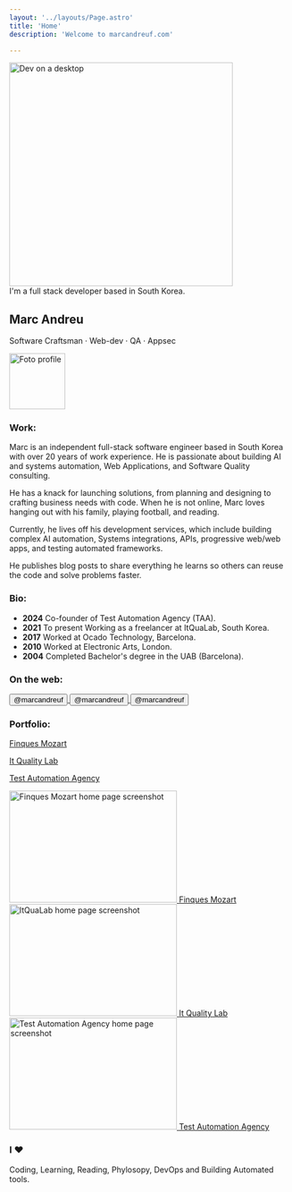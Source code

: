 ```yaml
---
layout: '../layouts/Page.astro'
title: 'Home'
description: 'Welcome to marcandreuf.com'

---
```



<section class="flex flex-col w-full items-center justify-center">
    <div class="flex flex-col w-full gap-2">
        <div class="flex flex-col gap-1 items-center">
            <Image class="rounded-3xl border-2 border-white" src={heroImg} alt="Dev on a desktop" height="400" />
        </div>
        <div  class="text-md text-center bg-lightBeig py-2 px-auto rounded-md dark:bg-zinc-700">I'm a full stack developer based in South Korea.</div>
        <div class="flex flex-row justify-between sm:mt-5 md:mt-8 items-center gap-1">
            <div>
                <h1 class="text-4xl font-bold m-0">Marc Andreu</h1>
                <p class="m-0 font-semibold text-md ">Software Craftsman · Web-dev · QA · Appsec</p>
            </div>
            <div>
                <Image class="rounded-full border-2 m-0 border-white" src={profile} alt="Foto profile" width="100" />
            </div>
        </div>
    </div>

</section>     


### Work: 
Marc is an independent full-stack software engineer based in South Korea with over 20 years of work experience. He is passionate about building AI and systems automation, Web Applications, and Software Quality consulting. 

He has a knack for launching solutions, from planning and designing to crafting business needs with code. When he is not online, Marc loves hanging out with his family, playing football, and reading. 

Currently, he lives off his development services, which include building complex AI automation, Systems integrations, APIs, progressive web/web apps, and testing automated frameworks. 

He publishes blog posts to share everything he learns so others can reuse the code and solve problems faster. 



### Bio:

* **2024** Co-founder of Test Automation Agency (TAA).
* **2021** To present Working as a freelancer at ItQuaLab, South Korea.
* **2017** Worked at Ocado Technology, Barcelona.
* **2010** Worked at Electronic Arts, London.
* **2004** Completed Bachelor's degree in the UAB (Barcelona).



### On the web: 

<a href="https://github.com/marcandreuf" target="_blank" class="no-underline hover:no-underline visited:text-inherit">
    <button class="flex flex-row items-center justify-center mt-2 gap-2 text-teal-600 hover:bg-teal-50 dark:text-teal-200 dark:hover:bg-links-hoverGreen p-2 rounded-lg">
        <Icon name="mdi:github" size={32} /><span class="font-bold text-lg ">@marcandreuf</span>
    </button>
</a>
<a href="https://www.linkedin.com/in/marcandreuf/" target="_blank" class="no-underline hover:no-underline visited:text-inherit">
    <button class="flex flex-row items-center justify-center mt-2 gap-2 text-teal-600 hover:bg-teal-50 dark:text-teal-200 dark:hover:bg-links-hoverGreen p-2 rounded-lg">
        <Icon name="mdi:linkedin" size={32} /><span class="font-bold text-lg ">@marcandreuf</span>
    </button>
</a>
<a href="https://x.com/marcandreuf" target="_blank" class="no-underline hover:no-underline visited:text-inherit">
    <button class="flex flex-row items-center justify-center mt-2 gap-2 text-teal-600 hover:bg-teal-50 dark:text-teal-200 dark:hover:bg-links-hoverGreen p-2 rounded-lg">
        <Icon name="mdi:twitter" size={32} /><span class="font-bold text-lg ">@marcandreuf</span>
    </button>
</a>

### Portfolio:
<div class="grid md:grid-cols-3 gap-2 mt-4 justify-center items-center">    
    <div class="hidden md:flex justify-center items-center">
        <a href="https://www.gestio-mozart.com" target="_blank" 
        class="hover:no-underline hover:text-inherit no-underline text-sm ">
            <p class="my-1">Finques Mozart</p>
        </a>
    </div>
    <div class="hidden md:flex justify-center items-center">
        <a href="https://www.itqualab.com" target="_blank" 
        class="hover:no-underline hover:text-inherit no-underline text-sm ">
            <p class="my-1">It Quality Lab</p>           
        </a>
    </div>
    <div class="hidden md:flex justify-center items-center">
        <a href="https://testautomationagency.com/" target="_blank" 
        class="hover:no-underline hover:text-inherit no-underline text-sm">
            <p class="my-1">Test Automation Agency</p>                    
        </a>
    </div>
    <div class="flex">
        <a href="https://www.gestio-mozart.com" target="_blank" 
        class="hover:no-underline hover:text-inherit no-underline ">            
            <Image class="rounded-md m-0 w-full object-contain" src={gmHomePage} 
            alt="Finques Mozart home page screenshot" width="300" height="200" />
            <span class="flex md:hidden my-1 text-xs justify-center">Finques Mozart</span>
        </a>    
    </div>
    <div class="flex">
        <a href="https://www.itqualab.com" target="_blank" 
        class="hover:no-underline hover:text-inherit no-underline ">            
            <Image class="rounded-md m-0 w-full object-contain" src={itqualabHomePage} 
            alt="ItQuaLab home page screenshot" width="300" height="200" />
            <span class="flex md:hidden my-1 text-xs justify-center">It Quality Lab</span>
        </a>    
    </div>
    <div class="flex">
        <a href="https://testautomationagency.com/" target="_blank" 
        class="hover:no-underline hover:text-inherit no-underline ">            
            <Image class="rounded-md m-0 w-full object-contain " src={taaHomePage} 
            alt="Test Automation Agency home page screenshot" width="300" height="200" />
            <span class="flex md:hidden my-1 text-xs justify-center">Test Automation Agency</span>           
        </a>
    </div>
</div>

### I ♥

Coding, Learning, Reading, Phylosopy, DevOps and Building Automated tools.
